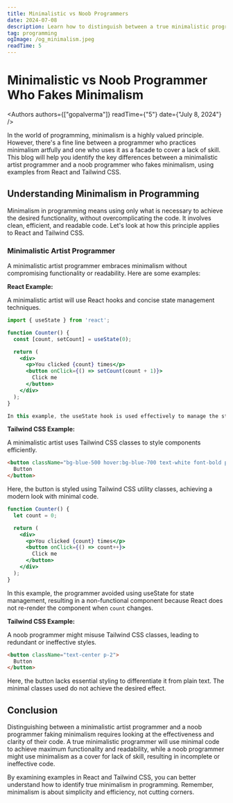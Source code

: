 ```yaml
---
title: Minimalistic vs Noob Programmers
date: 2024-07-08
description: Learn how to distinguish between a true minimalistic programmer and one who is just faking it.
tag: programming
ogImage: /og_minimalism.jpeg
readTime: 5
---
```


# Minimalistic vs Noob Programmer Who Fakes Minimalism


<Authors authors={["gopalverma"]} readTime={"5"} date={"July 8, 2024"} /> 

In the world of programming, minimalism is a highly valued principle. However, there's a fine line between a programmer who practices minimalism artfully and one who uses it as a facade to cover a lack of skill. This blog will help you identify the key differences between a minimalistic artist programmer and a noob programmer who fakes minimalism, using examples from React and Tailwind CSS.

## Understanding Minimalism in Programming

Minimalism in programming means using only what is necessary to achieve the desired functionality, without overcomplicating the code. It involves clean, efficient, and readable code. Let's look at how this principle applies to React and Tailwind CSS.

### Minimalistic Artist Programmer

A minimalistic artist programmer embraces minimalism without compromising functionality or readability. Here are some examples:

**React Example:**

A minimalistic artist will use React hooks and concise state management techniques.

```jsx
import { useState } from 'react';

function Counter() {
  const [count, setCount] = useState(0);

  return (
    <div>
      <p>You clicked {count} times</p>
      <button onClick={() => setCount(count + 1)}>
        Click me
      </button>
    </div>
  );
}

In this example, the useState hook is used effectively to manage the state of the counter. The code is clear, concise, and easy to understand.
```

**Tailwind CSS Example:**

A minimalistic artist uses Tailwind CSS classes to style components efficiently.

```html
<button className="bg-blue-500 hover:bg-blue-700 text-white font-bold py-2 px-4 rounded">
  Button
</button>
```

Here, the button is styled using Tailwind CSS utility classes, achieving a modern look with minimal code.

```jsx
function Counter() {
  let count = 0;

  return (
    <div>
      <p>You clicked {count} times</p>
      <button onClick={() => count++}>
        Click me
      </button>
    </div>
  );
}

```

In this example, the programmer avoided using useState for state management, resulting in a non-functional component because React does not re-render the component when `count` changes.

**Tailwind CSS Example:**

A noob programmer might misuse Tailwind CSS classes, leading to redundant or ineffective styles.

```html
<button className="text-center p-2">
  Button
</button>
```

Here, the button lacks essential styling to differentiate it from plain text. The minimal classes used do not achieve the desired effect.


## Conclusion

Distinguishing between a minimalistic artist programmer and a noob programmer faking minimalism requires looking at the effectiveness and clarity of their code. A true minimalistic programmer will use minimal code to achieve maximum functionality and readability, while a noob programmer might use minimalism as a cover for lack of skill, resulting in incomplete or ineffective code.

By examining examples in React and Tailwind CSS, you can better understand how to identify true minimalism in programming. Remember, minimalism is about simplicity and efficiency, not cutting corners.





